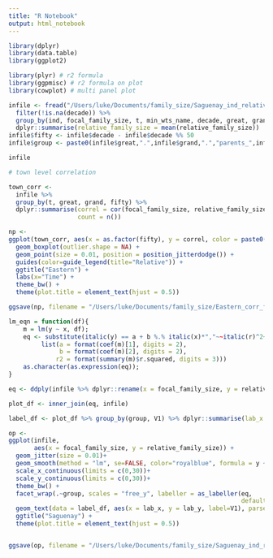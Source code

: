 ```yaml
---
title: "R Notebook"
output: html_notebook
---
```



```r
library(dplyr)
library(data.table)
library(ggplot2)

library(plyr) # r2 formula
library(ggpmisc) # r2 formula on plot
library(cowplot) # multi panel plot
```

```r
infile <- fread("/Users/luke/Documents/family_size/Saguenay_ind_relative_family_size.csv") %>%
  filter(!is.na(decade)) %>%
  group_by(ind, focal_family_size, t, min_wts_name, decade, great, grand) %>%
  dplyr::summarise(relative_family_size = mean(relative_family_size))
infile$fifty <- infile$decade - infile$decade %% 50
infile$group <- paste0(infile$great,".",infile$grand,".","parents_",infile$fifty)

infile
```

```r
# town level correlation

town_corr <-
  infile %>%
  group_by(t, great, grand, fifty) %>%
  dplyr::summarise(correl = cor(focal_family_size, relative_family_size),
                   count = n())

np <-
ggplot(town_corr, aes(x = as.factor(fifty), y = correl, color = paste0(great,".",grand,".","parent"))) +
  geom_boxplot(outlier.shape = NA) +
  geom_point(size = 0.01, position = position_jitterdodge()) +
  guides(color=guide_legend(title="Relative")) +
  ggtitle("Eastern") +
  labs(x="Time") +
  theme_bw() +
  theme(plot.title = element_text(hjust = 0.5))

ggsave(np, filename = "/Users/luke/Documents/family_size/Eastern_corr_fs.jpg", height = 4, width = 7)
```

```r
lm_eqn = function(df){
    m = lm(y ~ x, df);
    eq <- substitute(italic(y) == a + b %.% italic(x)*","~~italic(r)^2~"="~r2, 
         list(a = format(coef(m)[1], digits = 2), 
              b = format(coef(m)[2], digits = 2), 
             r2 = format(summary(m)$r.squared, digits = 3)))
    as.character(as.expression(eq));                 
}

eq <- ddply(infile %>% dplyr::rename(x = focal_family_size, y = relative_family_size),.(group),lm_eqn)

plot_df <- inner_join(eq, infile)

label_df <- plot_df %>% group_by(group, V1) %>% dplyr::summarise(lab_x = 15, lab_y = 29)

op <-
ggplot(infile, 
       aes(x = focal_family_size, y = relative_family_size)) +
  geom_jitter(size = 0.01)+
  geom_smooth(method = "lm", se=FALSE, color="royalblue", formula = y ~ x, size = 0.3) +
  scale_x_continuous(limits = c(0,30))+
  scale_y_continuous(limits = c(0,30))+
  theme_bw() +
  facet_wrap(.~group, scales = "free_y", labeller = as_labeller(eq, 
                                                                default = label_parsed)) +
  geom_text(data = label_df, aes(x = lab_x, y = lab_y, label=V1), parse = TRUE, inherit.aes=FALSE) +
  ggtitle("Saguenay") +
  theme(plot.title = element_text(hjust = 0.5))


ggsave(op, filename = "/Users/luke/Documents/family_size/Saguenay_ind_relative_family_size.jpg", height = 8, width = 12)
```


```r

```

```r

```